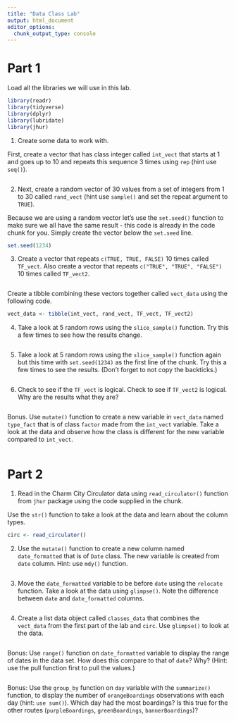 ```yaml
---
title: "Data Class Lab"
output: html_document
editor_options: 
  chunk_output_type: console
---
```


# Part 1

Load all the libraries we will use in this lab. 

```r
library(readr)
library(tidyverse)
library(dplyr)
library(lubridate)
library(jhur)
```

1. Create some data to work with. 

First, create a vector that has class integer called `int_vect` that starts at 1 and goes up to 10 and repeats this sequence 3 times using `rep`  (hint use `seq()`).

```r

```

2. Next, create a random vector of 30 values from a set of integers from 1 to 30 called `rand_vect` (hint use `sample()` and set the repeat argument to `TRUE`).

Because we are using a random vector let's use the `set.seed()` function to make sure we all have the same result - this code is already in the code chunk for you. Simply create the vector below the `set.seed` line.


```r
set.seed(1234)


```

3. Create a vector that repeats `c(TRUE, TRUE, FALSE)` 10 times called `TF_vect`. Also create a vector that repeats `c("TRUE", "TRUE", "FALSE")` 10 times called `TF_vect2`.

```r


```

Create a tibble combining these vectors together called `vect_data` using the following code.

```r
vect_data <- tibble(int_vect, rand_vect, TF_vect, TF_vect2)
```


4. Take a look at 5 random rows using the `slice_sample()` function. Try this a few times to see how the results change.

```r

```

5. Take a look at 5 random rows using the `slice_sample()` function again but this time with `set.seed(1234)` as the first line of the chunk. Try this a few times to see the results. (Don't forget to not copy the backticks.)

```r

```


6. Check to see if the `TF_vect` is logical. Check to see if `TF_vect2` is logical. Why are the results what they are?

```r


```


Bonus. Use `mutate()` function to create a new variable in `vect_data` named `type_fact` that is of class `factor` made from the `int_vect` variable. Take a look at the data and observe how the class is different for the new variable compared to `int_vect`.

```r



```



# Part 2

1. Read in the Charm City Circulator data using `read_circulator()` function from `jhur` package using the code supplied in the chunk. 

Use the `str()` function to take a look at the data and learn about the column types.

```r
circ <- read_circulator()

```

2. Use the `mutate()` function to create a new column named `date_formatted` that is of `Date` class. The new variable is created from `date` column. Hint: use `mdy()` function.

```r


```

3. Move the `date_formatted` variable to be before `date` using the `relocate` function. Take a look at the data using `glimpse()`. Note the difference between `date` and `date_formatted` columns.  

```r



```

4. Create a list data object called `classes_data` that combines the `vect_data` from the first part of the lab and `circ`. Use `glimpse()` to look at the data.

```r



```

Bonus: Use `range()` function on `date_formatted` variable to display the range of dates in the data set. How does this compare to that of `date`? Why? (Hint: use the pull function first to pull the values.)

```r


```
 

Bonus: Use the `group_by` function on `day` variable with the `summarize()` function, to display the number of `orangeBoardings` observations with each day (hint: `use sum()`). Which day had the most boardings? Is this true for the other routes (`purpleBoardings`, `greenBoardings`, `bannerBoardings`)?

```r



```
 


